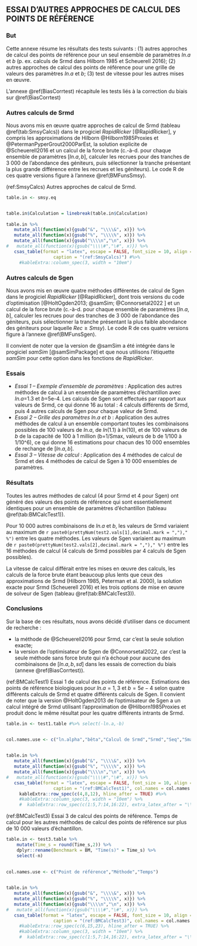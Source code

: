 \clearpage
## ESSAI D’AUTRES APPROCHES DE CALCUL DES POINTS DE RÉFÉRENCE {#BMCalcTest}


### But

Cette annexe résume les résultats des tests suivants : (1) autres approches de calcul des points de référence pour un seul ensemble de paramètres $ln.a$ et $b$ (p. ex. calculs de Srmd dans Hilborn 1985 et Scheuerell 2016); (2) autres approches de calcul des points de référence pour une grille de valeurs des paramètres $ln.a$ et $b$; (3) test de vitesse pour les autres mises en œuvre.

L’annexe \@ref(BiasCorrtest) récapitule les tests liés à la correction du biais sur \@ref(BiasCorrtest)


### Autres calculs de Srmd

Nous avons mis en œuvre quatre approches de calcul de Srmd (tableau \@ref(tab:SmsyCalcs)) dans le progiciel *RapidRicker* [@RapidRicker], y compris les approximations de Hilborn @Hilborn1985Proxies et @PetermanPyperGrout2000ParEst, la solution explicite de @Scheuerell2016 et un calcul de la force brute (c.-à-d. pour chaque ensemble de paramètres $[ln.a,b]$, calculer les recrues pour des tranches de 3 000 de l’abondance des géniteurs, puis sélectionner la tranche présentant la plus grande différence entre les recrues et les géniteurs). Le code R de ces quatre versions figure à l’annexe \@ref(BMFunsSmsy).

(ref:SmsyCalcs) Autres approches de calcul de Srmd.

```r


table.in <- smsy.eq


table.in$Calculation = linebreak(table.in$Calculation)
   
table.in %>% 
   mutate_all(function(x){gsub("&", "\\\\&", x)}) %>% 
   mutate_all(function(x){gsub("%", "\\\\%", x)}) %>%
   mutate_all(function(x){gsub("\\\\n","\n", x)}) %>%
#   mutate_all(function(x){gsub("\\\\#","\#", x)}) %>%
   csas_table(format = "latex", escape = FALSE, font_size = 10, align = c("l","l"),
                  caption = "(ref:SmsyCalcs)") #%>%
     #kableExtra::column_spec(3, width = "10em") 


```

### Autres calculs de Sgen

Nous avons mis en œuvre quatre méthodes différentes de calcul de Sgen dans le progiciel *RapidRicker* [@RapidRicker], dont trois versions du code d’optimisation [@HoltOgden2013; @samSim; @Connorsetal2022 ] et un calcul de la force brute (c.-à-d. pour chaque ensemble de paramètres $[ln.a,b]$, calculer les recrues pour des tranches de 3 000 de l’abondance des géniteurs, puis sélectionner la tranche présentant la plus faible abondance des géniteurs pour laquelle $Rec \geq Smsy$). Le code R de ces quatre versions figure à l’annexe \@ref(BMFunsSgen).

Il convient de noter que la version de @samSim a été intégrée dans le progiciel *samSim* [@samSimPackage] et que nous utilisons l’étiquette *samSim* pour cette option dans les fonctions de *RapidRicker*.


\clearpage
### Essais

* *Essai 1 – Exemple d’ensemble de paramètres* : Application des autres méthodes de calcul à un ensemble de paramètres d’échantillon avec *ln.a*=1.3 et *b*=5e-4. Les calculs de Sgen sont effectués par rapport aux valeurs de Srmd, ce qui donne 16 au total : 4 calculs différents de Srmd, puis 4 autres calculs de Sgen pour chaque valeur de Srmd.
* *Essai 2 – Grille des paramètres ln.a et b* : Application des autres méthodes de calcul à un ensemble comportant toutes les combinaisons possibles de 100 valeurs de *ln.a*, de *ln*(1.1) à *ln*(10), et de 100 valeurs de *b* de la capacité de 100 à 1 million (b=1/Smax,  valeurs de b de 1/100 à 1/10^6), ce qui donne 16 estimations pour chacun des 10 000 ensembles de rechange de $[ln.a,b]$.
* *Essai 3 – Vitesse de calcul* : Application des 4 méthodes de calcul de Srmd et des 4 méthodes de calcul de Sgen à 10 000 ensembles de paramètres.


### Résultats
Toutes les autres méthodes de calcul (4 pour Srmd et 4 pour Sgen) ont généré des valeurs des points de référence qui sont essentiellement identiques pour un ensemble de paramètres d’échantillon (tableau \@ref(tab:BMCalcTest1)).

Pour 10 000 autres combinaisons de *ln.a* et *b*, les valeurs de Srmd variaient au maximum de `r paste0(prettyNum(test2.vals[1],decimal.mark = ",")," %")` entre les quatre méthodes. Les valeurs de Sgen variaient au maximum de `r paste0(prettyNum(test2.vals[2],decimal.mark = ",")," %")` entre les 16 méthodes de calcul (4 calculs de Srmd possibles par 4 calculs de Sgen possibles).

La vitesse de calcul différait entre les mises en œuvre des calculs, les calculs de la force brute étant beaucoup plus lents que ceux des approximations de Srmd (Hilborn 1985, Peterman et al. 2000), la solution exacte pour Srmd (Scheuerell 2016) et les trois options de mise en œuvre de solveur de Sgen (tableau \@ref(tab:BMCalcTest3)).


### Conclusions

Sur la base de ces résultats, nous avons décidé d’utiliser dans ce document de recherche :

* la méthode de @Scheuerell2016 pour Srmd, car c’est la seule solution exacte;
* la version de l’optimisateur de Sgen de  @Connorsetal2022, car c’est la seule méthode sans force brute qui n’a échoué pour aucune des combinaisons de $[ln.a,b,sd]$ dans les essais de correction du biais (annexe \@ref(BiasCorrtest)).



\clearpage


(ref:BMCalcTest1) Essai 1 de calcul des points de référence. Estimations des points de référence biologiques pour $ln.a = 1,3$ et $b = 5e-4$ selon quatre différents calculs de Srmd et quatre différents calculs de Sgen. Il convient de noter que la version @HoltOgden2013 de l’optimisateur de Sgen a un calcul intégré de Srmd utilisant l’approximation de @Hilborn1985Proxies et produit donc le même résultat pour les quatre différents intrants de Srmd.


```r


table.in <- test1.table #%>% select(-ln.a,-b)


col.names.use <- c("ln.alpha","bêta","Calcul de Srmd","Srmd","Seq","Smax","Calcul de Sgen","Sgen","Ratio")

   
table.in %>% 
   mutate_all(function(x){gsub("&", "\\\\&", x)}) %>% 
   mutate_all(function(x){gsub("%", "\\\\%", x)}) %>%
   mutate_all(function(x){gsub("\\\\n","\n", x)}) %>%
#   mutate_all(function(x){gsub("\\\\#","\#", x)}) %>%
   csas_table(format = "latex", escape = FALSE, font_size = 10, align = c("l","r","r","r","l","r","r"),
                  caption = "(ref:BMCalcTest1)", col.names = col.names.use ) %>%
     kableExtra::row_spec(c(4,8,12), hline_after = TRUE) #%>%
     #kableExtra::column_spec(3, width = "10em") %>%
     #  kableExtra::row_spec(c(1:5,7:14,16:22), extra_latex_after = "\\cmidrule(l){2-8}") 

```



(ref:BMCalcTest3) Essai 3 de calcul des points de référence. Temps de calcul pour les autres méthodes de calcul des points de référence sur plus de 10 000 valeurs d’échantillon.

```r


table.in <- test3.table %>%
	mutate(Time_s = round(Time_s,2)) %>% 
	dplyr::rename(Benchmark = BM, "Time(s)" = Time_s) %>%
	select(-n)

 
col.names.use <- c("Point de référence","Méthode","Temps")

 
table.in %>% 
   mutate_all(function(x){gsub("&", "\\\\&", x)}) %>% 
   mutate_all(function(x){gsub("%", "\\\\%", x)}) %>%
   mutate_all(function(x){gsub("\\\\n","\n", x)}) %>%
#   mutate_all(function(x){gsub("\\\\#","\#", x)}) %>%
   csas_table(format = "latex", escape = FALSE, font_size = 10, align = c("l","l","r"),
                  caption = "(ref:BMCalcTest3)", col.names = col.names.use) #%>%
     #kableExtra::row_spec(c(6,15,23), hline_after = TRUE) %>%
     #kableExtra::column_spec(3, width = "10em") %>%
     #  kableExtra::row_spec(c(1:5,7:14,16:22), extra_latex_after = "\\cmidrule(l){2-8}") 

```







